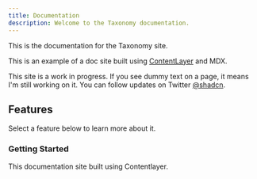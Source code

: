 ```yaml
---
title: Documentation
description: Welcome to the Taxonomy documentation.
---
```


This is the documentation for the Taxonomy site.

This is an example of a doc site built using [ContentLayer](/docs/documentation/contentlayer) and MDX.

<Callout>

This site is a work in progress. If you see dummy text on a page, it means I'm still working on it. You can follow updates on Twitter [@shadcn](https://twitter.com/shadcn).

</Callout>

## Features

Select a feature below to learn more about it.

<div className="grid sm:grid-cols-2 md:grid-cols-1 lg:grid-cols-2 gap-4 mt-6">

<Card href="/docs/documentation">

### Getting Started

This documentation site built using Contentlayer.

</Card>


</div>
